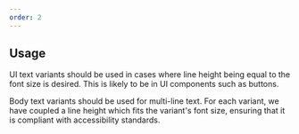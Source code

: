 ```yaml
---
order: 2
---
```


## Usage

UI text variants should be used in cases where line height being equal to the font size is desired. This is likely to be in UI components such as buttons.

Body text variants should be used for multi-line text. For each variant, we have coupled a line height which fits the variant's font size, ensuring that it is compliant with accessibility standards.

